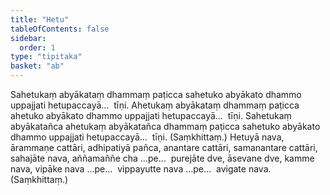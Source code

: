 ```yaml
---
title: "Hetu"
tableOfContents: false
sidebar:
  order: 1
type: "tipitaka"
basket: "ab"
---
```



<DynamicBreadcrumb />

<Division number="17">

<Paragraph number="1284">
Sahetukaṃ abyākataṃ dhammaṃ paṭicca sahetuko abyākato dhammo uppajjati hetupaccayā…  tīṇi.
</Paragraph>

<Paragraph number="1285">
Ahetukaṃ abyākataṃ dhammaṃ paṭicca ahetuko abyākato dhammo uppajjati hetupaccayā…  tīṇi.
</Paragraph>

<Paragraph number="1286">
Sahetukaṃ abyākatañca ahetukaṃ abyākatañca dhammaṃ paṭicca sahetuko abyākato dhammo uppajjati hetupaccayā…  tīṇi. (Saṃkhittaṃ.)
</Paragraph>

</Division>
<Division number="18">

<Paragraph number="1287">
Hetuyā nava, ārammaṇe cattāri, adhipatiyā pañca, anantare cattāri, samanantare cattāri, sahajāte nava, aññamaññe cha …pe…  purejāte dve, āsevane dve, kamme nava, vipāke nava …pe…  vippayutte nava …pe…  avigate nava. (Saṃkhittaṃ.)
</Paragraph>
</Division>
